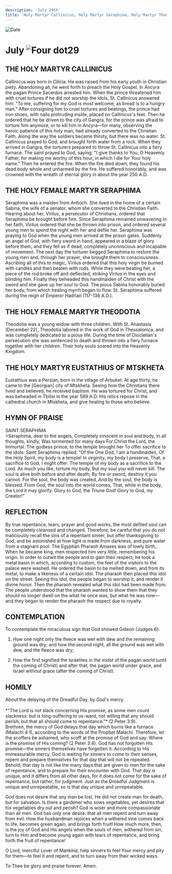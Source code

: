 ```yaml
---
description: 'July 29th'
title: 'Holy Martyr Callinicus, Holy Martyr Seraphima, Holy Martyr Theodotia, Holy Martyr Eustathius'
---
```


<RunningHead />
<Image src="/title-imprint.png" height={68} width={50} alt="Date" className="title-imprint"/>

# <div id="date">July <Image className="four-dot" src="/four-dot.png" height={15} width={15} alt="Four dot" />29</div>

## THE HOLY MARTYR CALLINICUS

Callinicus was born in Cilicia. He was raised from his early youth in Christian piety. Abandoning all, he went forth to preach the Holy Gospel. In Ancyra the pagan Prince Sacerdos arrested him. When the prince threatened him with cruel tortures if he did not worship the idols, St. Callinicus answered him: "To me, suffering for my God is most welcome, as bread is to a hungry man." After consigning him to cruel tortures and beatings, the prince had iron shoes, with nails protruding inside, placed on Callinicus's feet. Then he ordered that he be driven to the city of Gangra, for the prince was afraid to torture him anymore, or to kill him in Ancyra—for many, observing the heroic patience of this holy man, had already converted to the Christian Faith. Along the way the soldiers became thirsty, but there was no water. St. Callinicus prayed to God, and brought forth water from a rock. When they arrived in Gangra, the torturers prepared to throw St. Callinicus into a fiery furnace. The saint prayed to God, saying: "I give thanks to You, O Heavenly Father, for making me worthy of this hour, in which I die for Your holy name." Then he entered the fire. When the fire died down, they found his dead body whole and unharmed by the fire. He suffered honorably, and was crowned with the wreath of eternal glory in about the year 250 A.D.

## THE HOLY FEMALE MARTYR SERAPHIMA

Seraphima was a maiden from Antioch. She lived in the home of a certain Sabina, the wife of a senator, whom she converted to the Christian Faith. Hearing about her, Virilus, a persecutor of Christians, ordered that Seraphima be brought before him. Since Seraphima remained unwavering in her faith, Virilus ordered that she be thrown into prison, and ordered several young men to spend the night with her and defile her. Seraphima was praying to God when the young men arrived at the prison gates. Suddenly an angel of God, with fiery sword in hand, appeared in a blaze of glory before them, and they fell as if dead, completely unconscious and incapable of movement. The next day the torturer begged Seraphima to restore the young men and, through her prayer, she brought them to consciousness. Ascribing all of this to magic, Virilus ordered that this holy virgin be burned with candles and then beaten with rods. While they were beating her, a piece of the rod broke off and deflected, striking Virilus in the eyes and blinding him. Finally they beheaded this handmaiden of Christ with the sword and she gave up her soul to God. The pious Sabina honorably buried her body, from which healing myrrh began to flow. St. Seraphima suffered during the reign of Emperor Hadrian (117-138 A.D.).

## THE HOLY FEMALE MARTYR THEODOTIA

Theodotia was a young widow with three children. With St. Anastasia (December 22), Theodotia labored in the work of God in Thessalonica, and was completely dedicated to a pious life. During the time of Diocletian's persecution she was sentenced to death and thrown into a fiery furnace together with her children. Their holy souls soared into the Heavenly Kingdom.

## THE HOLY MARTYR EUSTATHIUS OF MTSKHETA

Eustathius was a Persian, born in the village of Arbuket. At age thirty, he came to the [Georgian] city of Mtskheta. Seeing how the Christians there lived and believed, he received baptism. He was tortured for Christ, and was beheaded in Tbilisi in the year 589 A.D. His relics repose in the cathedral church in Mtskheta, and give healing to those who believe.


## HYMN OF PRAISE
<div style={{textAlign:'center', color:'crimson', fontWeight:'bold'}}>
SAINT SERAPHIMA
</div>
>Seraphima, dear to the angels,  
Completely innocent in soul and body,  
In all thoughts, kindly,  
Was tormented for many days  
For Christ the Lord, the Immortal.  
The godless prince, to the temple brought her  
To offer sacrifice to the idols:  
Saint Seraphima replied:  
"Of the One God, I am a handmaiden,  
Of the Holy Spirit, my body is a temple!  
In virginity, my body I preserve,  
That, a sacrifice to God, I might offer:  
The temple of my body as a sacrifice to the Lord.  
As much you like, torture my body,  
But my soul you will never kill.  
The soul is alive both before and after death;  
By fire or sword, destroy it you cannot.  
For the soul, the body was created,  
And by the soul, the body is blessed.  
From God, the soul into the world comes,  
That, while in the body, the Lord it may glorify.  
Glory to God, the Triune God!  
Glory to God, my Creator!"  


## REFLECTION

By true repentance, tears, prayer and good works, the most defiled soul can be completely cleansed and changed. Therefore, be careful that you do not maliciously recall the sins of a repentant sinner, but offer thanksgiving to God, and be astonished at how light is made from darkness, and pure water from a stagnant pool. The Egyptian Pharaoh Amases was of lowly birth,. When he became king, men respected him very little, remembering his origin. In order to outwit the people and to gain their respect, he took a metal basin in which, according to custom, the feet of the visitors to the palace were washed. He ordered the basin to be melted down, and from its metal, to make a likeness of a certain idol. The pharaoh then placed this idol on the street. Seeing this idol, the people began to worship it, and render it divine honor. Then the pharaoh revealed what this idol had been made from. The people understood that the pharaoh wanted to show them that they should no longer dwell on the what he once was, but what he was now—and they began to render the pharaoh the respect due to royalty.


## CONTEMPLATION

To contemplate the miraculous sign that God showed Gideon (Judges 6):

1. How one night only the fleece was wet with dew and the remaining ground was dry; and how the second night, all the ground was wet with dew, and the fleece was dry;

2. How the first signified the Israelites in the midst of the pagan world (until the coming of Christ) and after that, the pagan world under grace, and Israel without grace (after the coming of Christ).


## HOMILY
<div style={{textAlign:'center', color:'crimson', fontWeight:'bold'}}>
About the delaying of the Dreadful Day, by God's mercy
</div>
<br />
<div style={{textAlign:'right'}}>
*"The Lord is not slack concerning His promise, as some men count slackness: but is long-suffering to us-ward, not willing that any should perish, but that all should come to repentance."* (2 Peter 3:9).
</div>
Brethren, the mercy of God delays that day which burns like a furnace (Malachi 4:1), according to the words of the Prophet Malachi. Therefore, let the scoffers be ashamed, who scoff at the promise of God and say: Where is the promise of His coming? (2 Peter 3:4). God has not forgotten His promise—the sinners themselves have forgotten it. According to His immeasurable mercy, God is waiting for sinners to come to their senses, repent and prepare themselves for that day that will not be repeated. Behold, that day is not like the many days that are given to men for the sake of repentance, and to prepare for their encounter with God. That day is unique, and it differs from all other days, for it does not come for the sake of repentance, but rather, for judgment. Just as the Dreadful Judgment is unique and unrepeatable, so is that day unique and unrepeatable.

God does not desire that any man be lost. He did not create man for death, but for salvation. Is there a gardener who sows vegetables, yet desires that his vegetables dry out and perish? God is wiser and more compassionate than all men. God has only one desire: that all men repent and turn away from evil. How the husbandman rejoices when a withered vine comes back to life, becomes green again, and brings forth fruit! How much more, then, is the joy of God and His angels when the souls of men, withered from sin, turn to Him and become young again with tears of repentance, and bring forth the fruit of repentance!

O Lord, merciful Lover of Mankind, help sinners to feel Your mercy and pity for them—to feel it and repent, and to turn away from their wicked ways.

To Thee be glory and praise forever. Amen.